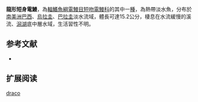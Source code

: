 {{Speciesbox
| name = 龍形短身電鰻
| image = 
| image_width = 250px
| status = NE
| status_system = IUCN3.1
| genus = Brachyhypopomus
| species = draco
| authority = Giora, Malabarba & Crampton, 2008
| synonyms = 
}}
'''龍形短身電鰻'''，為[[輻鰭魚綱|輻鰭魚綱]][[電鰻目|電鰻目]][[短吻電鰻科|短吻電鰻科]]的其中一[[種|種]]，為熱帶淡水魚，分布於[[南美洲|南美洲]][[巴西|巴西]]、[[烏拉圭|烏拉圭]]、[[巴拉圭|巴拉圭]]淡水流域，體長可達15.2公分，棲息在水流緩慢的溪流、[[潟湖|潟湖]]底中層水域，生活習性不明。

==参考文献==
*{{FishBase_species|genus=Brachyhypopomus|species=draco|year=2015|month=9}}

== 扩展阅读 ==
{{refbegin}}
{{wikispecies-inline|Brachyhypopomus draco|龍形短身電鰻}}
{{refend}}
{{Taxonbar|from=Q6424257}}

[[Category:短身電鰻屬|draco]]